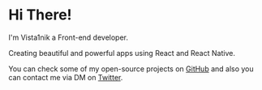 
<!-- Fake Component checking browser language and redirecting to localized version. -->
<LanguageChanger />

<Breadcrumb />

# Hi There!
I'm Vista1nik a Front-end developer.

Creating beautiful and powerful apps using React and React Native.

You can check some of my open-source projects on [GitHub](https://github.com/vista1nik) and also you can contact me via DM on [Twitter](https://twitter.com/vista1nik).
